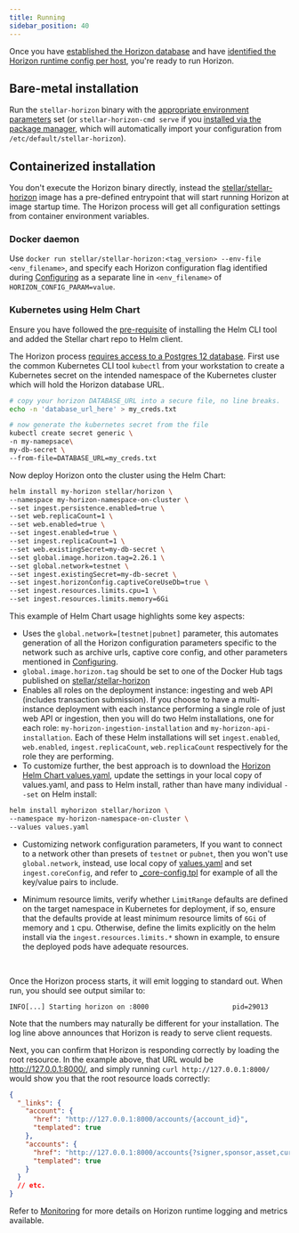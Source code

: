 ```yaml
---
title: Running
sidebar_position: 40
---
```



Once you have [established the Horizon database](./configuring.mdx#initialize-horizon-database) and have [identified the Horizon runtime config per host](./configuring.mdx#pre-requisites), you're ready to run Horizon.

## Bare-metal installation

Run the `stellar-horizon` binary with the [appropriate environment parameters](./configuring.mdx#parameters) set (or `stellar-horizon-cmd serve` if you [installed via the package manager](./installing.mdx#package-manager), which will automatically import your configuration from `/etc/default/stellar-horizon`).

## Containerized installation

You don't execute the Horizon binary directly, instead the [stellar/stellar-horizon](https://hub.docker.com/r/stellar/stellar-horizon) image has a pre-defined entrypoint that will start running Horizon at image startup time. The Horizon process will get all configuration settings from container environment variables.

### Docker daemon

Use `docker run stellar/stellar-horizon:<tag_version> --env-file <env_filename>`, and specify each Horizon configuration flag identified during [Configuring](./configuring.mdx) as a separate line in `<env_filename>` of `HORIZON_CONFIG_PARAM=value`.

### Kubernetes using Helm Chart

Ensure you have followed the [pre-requisite](./installing.mdx#helm-chart-installation) of installing the Helm CLI tool and added the Stellar chart repo to Helm client.

The Horizon process [requires access to a Postgres 12 database](./configuring.mdx#preparing-the-database). First use the common Kubernetes CLI tool `kubectl` from your workstation to create a Kubernetes secret on the intended namespace of the Kubernetes cluster which will hold the Horizon database URL.

<CodeExample>

```bash
# copy your horizon DATABASE_URL into a secure file, no line breaks.
echo -n 'database_url_here' > my_creds.txt

# now generate the kubernetes secret from the file
kubectl create secret generic \
-n my-namepsace\
my-db-secret \
--from-file=DATABASE_URL=my_creds.txt
```

</CodeExample>

Now deploy Horizon onto the cluster using the Helm Chart:

<CodeExample>

```bash
helm install my-horizon stellar/horizon \
--namespace my-horizon-namespace-on-cluster \
--set ingest.persistence.enabled=true \
--set web.replicaCount=1 \
--set web.enabled=true \
--set ingest.enabled=true \
--set ingest.replicaCount=1 \
--set web.existingSecret=my-db-secret \
--set global.image.horizon.tag=2.26.1 \
--set global.network=testnet \
--set ingest.existingSecret=my-db-secret \
--set ingest.horizonConfig.captiveCoreUseDb=true \
--set ingest.resources.limits.cpu=1 \
--set ingest.resources.limits.memory=6Gi
```

</CodeExample>

This example of Helm Chart usage highlights some key aspects:

- Uses the `global.network=[testnet|pubnet]` parameter, this automates generation of all the Horizon configuration parameters specific to the network such as archive urls, captive core config, and other parameters mentioned in [Configuring](./configuring.mdx).
- `global.image.horizon.tag` should be set to one of the Docker Hub tags published on [stellar/stellar-horizon](https://hub.docker.com/r/stellar/stellar-horizon)
- Enables all roles on the deployment instance: ingesting and web API (includes transaction submission). If you choose to have a multi-instance deployment with each instance performing a single role of just web API or ingestion, then you will do two Helm installations, one for each role: `my-horizon-ingestion-installation` and `my-horizon-api-installation`. Each of these Helm installations will set `ingest.enabled`, `web.enabled`, `ingest.replicaCount`, `web.replicaCount` respectively for the role they are performing.
- To customize further, the best approach is to download the [Horizon Helm Chart values.yaml](https://github.com/stellar/helm-charts/blob/main/charts/horizon/values.yaml), update the settings in your local copy of values.yaml, and pass to Helm install, rather than have many individual `--set` on Helm install:

<CodeExample>

```bash
helm install myhorizon stellar/horizon \
--namespace my-horizon-namespace-on-cluster \
--values values.yaml
```

</CodeExample>

- Customizing network configuration parameters, If you want to connect to a network other than presets of `testnet` or `pubnet`, then you won't use `global.network`, instead, use local copy of [values.yaml](https://github.com/stellar/helm-charts/blob/main/charts/horizon/values.yaml) and set `ingest.coreConfig`, and refer to [\_core-config.tpl](https://github.com/stellar/helm-charts/blob/main/charts/horizon/templates/_core-config.tpl) for example of all the key/value pairs to include.

- Minimum resource limits, verify whether `LimitRange` defaults are defined on the target namespace in Kubernetes for deployment, if so, ensure that the defaults provide at least minimum resource limits of `6Gi` of memory and `1` cpu. Otherwise, define the limits explicitly on the helm install via the `ingest.resources.limits.*` shown in example, to ensure the deployed pods have adequate resources.

<br />

Once the Horizon process starts, it will emit logging to standard out. When run, you should see output similar to:

<CodeExample>

```
INFO[...] Starting horizon on :8000                     pid=29013
```

</CodeExample>

Note that the numbers may naturally be different for your installation. The log line above announces that Horizon is ready to serve client requests.

Next, you can confirm that Horizon is responding correctly by loading the root resource. In the example above, that URL would be http://127.0.0.1:8000/, and simply running `curl http://127.0.0.1:8000/` would show you that the root resource loads correctly:

<CodeExample>

```json
{
  "_links": {
    "account": {
      "href": "http://127.0.0.1:8000/accounts/{account_id}",
      "templated": true
    },
    "accounts": {
      "href": "http://127.0.0.1:8000/accounts{?signer,sponsor,asset,cursor,limit,order}",
      "templated": true
    }
  }
  // etc.
}
```

</CodeExample>

Refer to [Monitoring](./monitoring.mdx) for more details on Horizon runtime logging and metrics available.
